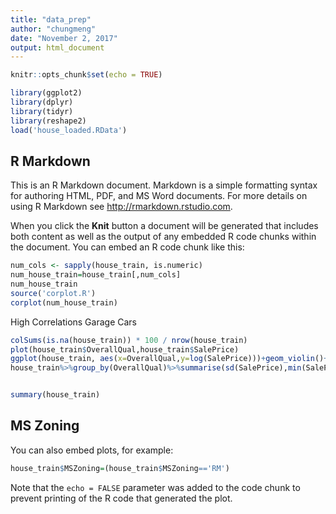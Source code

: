 ```yaml
---
title: "data_prep"
author: "chungmeng"
date: "November 2, 2017"
output: html_document
---
```


```r
knitr::opts_chunk$set(echo = TRUE)

```
```r
library(ggplot2)
library(dplyr)
library(tidyr)
library(reshape2)
load('house_loaded.RData')
```

## R Markdown

This is an R Markdown document. Markdown is a simple formatting syntax for authoring HTML, PDF, and MS Word documents. For more details on using R Markdown see <http://rmarkdown.rstudio.com>.

When you click the **Knit** button a document will be generated that includes both content as well as the output of any embedded R code chunks within the document. You can embed an R code chunk like this:
```r
num_cols <- sapply(house_train, is.numeric)
num_house_train=house_train[,num_cols]
num_house_train
source('corplot.R')
corplot(num_house_train)

```


High Correlations
Garage Cars
```r
colSums(is.na(house_train)) * 100 / nrow(house_train)
plot(house_train$OverallQual,house_train$SalePrice)
ggplot(house_train, aes(x=OverallQual,y=log(SalePrice)))+geom_violin()+geom_boxplot(width=.1)
house_train%>%group_by(OverallQual)%>%summarise(sd(SalePrice),min(SalePrice),max(SalePrice),mean(SalePrice))


summary(house_train)
```

## MS Zoning

You can also embed plots, for example:

```r
house_train$MSZoning=(house_train$MSZoning=='RM')

```

Note that the `echo = FALSE` parameter was added to the code chunk to prevent printing of the R code that generated the plot.
